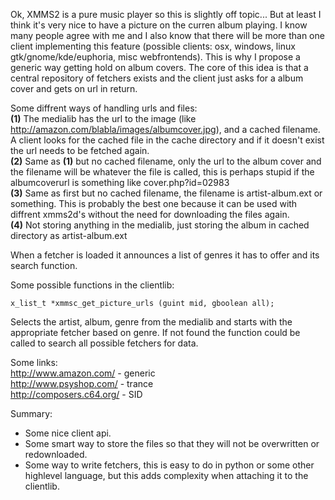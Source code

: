 Ok, XMMS2 is a pure music player so this is slightly off topic... But at least I think it's very nice to have a picture on the curren album playing. I know many people agree with me and I also know that there will be more than one client implementing this feature (possible clients: osx, windows, linux gtk/gnome/kde/euphoria, misc webfrontends). This is why I propose a generic way getting hold on album covers. The core of this idea is that a central repository of fetchers exists and the client just asks for a album cover and gets on url in return.



Some diffrent ways of handling urls and files:<br />
'''(1)''' The medialib has the url to the image (like http://amazon.com/blabla/images/albumcover.jpg), and a cached filename. A client looks for the cached file in the cache directory and if it doesn't exist the url needs to be fetched again. <br />
'''(2)''' Same as '''(1)''' but no cached filename, only the url to the album cover and the filename will be whatever the file is called, this is perhaps stupid if the albumcoverurl is something like cover.php?id=02983<br />
'''(3)''' Same as first but no cached filename, the filename is artist-album.ext or something. This is probably the best one because it can be used with diffrent xmms2d's without the need for downloading the files again.<br />
'''(4)''' Not storing anything in the medialib, just storing the album in cached directory as artist-album.ext<br />


When a fetcher is loaded it announces a list of genres it has to offer and its search function.


Some possible functions in the clientlib:

 x_list_t *xmmsc_get_picture_urls (guint mid, gboolean all);
Selects the artist, album, genre from the medialib and starts with the appropriate fetcher based on genre. If not found the function could be called to search all possible fetchers for data.

Some links:<br />
http://www.amazon.com/ -  generic<br />
http://www.psyshop.com/ - trance<br />
http://composers.c64.org/ - SID<br />


Summary:
* Some nice client api.
* Some smart way to store the files so that they will not be overwritten or redownloaded.
* Some way to write fetchers, this is easy to do in python or some other highlevel language, but this adds complexity when attaching it to the clientlib.